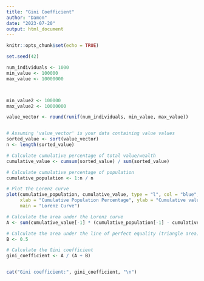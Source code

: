 ```yaml
---
title: "Gini Coefficient"
author: "Damon"
date: "2023-07-20"
output: html_document
---
```


```r
knitr::opts_chunk$set(echo = TRUE)
```


```r

set.seed(42)

num_individuals <- 1000
min_value <- 100000
max_value <- 10000000



min_value2 <- 100000
max_value2 <- 10000000

value_vector <- round(runif(num_individuals, min_value, max_value))


# Assuming 'value_vector' is your data containing value values
sorted_value <- sort(value_vector)
n <- length(sorted_value)

# Calculate cumulative percentage of total value/wealth
cumulative_value <- cumsum(sorted_value) / sum(sorted_value)

# Calculate cumulative percentage of population
cumulative_population <- 1:n / n

# Plot the Lorenz curve
plot(cumulative_population, cumulative_value, type = "l", col = "blue",
     xlab = "Cumulative Population Percentage", ylab = "Cumulative value Percentage",
     main = "Lorenz Curve")

# Calculate the area under the Lorenz curve
A <- sum(cumulative_value[-1] * (cumulative_population[-1] - cumulative_population[-n]))

# Calculate the area under the line of perfect equality (triangle area)
B <- 0.5

# Calculate the Gini coefficient
gini_coefficient <- A / (A + B)


cat("Gini coefficient:", gini_coefficient, "\n")









```
